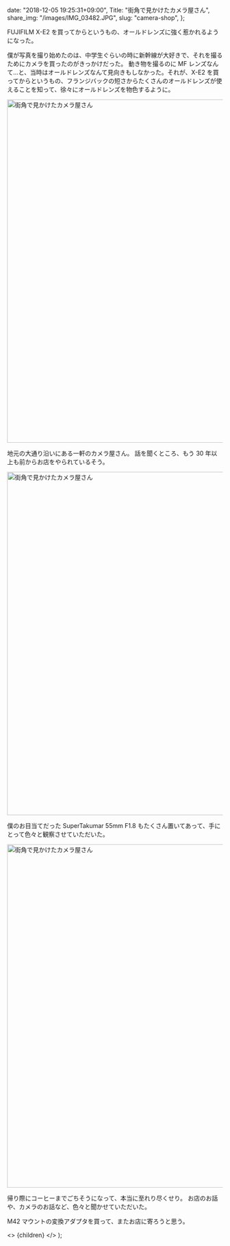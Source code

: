 
  date: "2018-12-05 19:25:31+09:00",
  Title: "街角で見かけたカメラ屋さん",
  share_img: "/images/IMG_03482.JPG",
  slug: "camera-shop",
};

FUJIFILM X-E2 を買ってからというもの、オールドレンズに強く惹かれるようになった。

僕が写真を撮り始めたのは、中学生ぐらいの時に新幹線が大好きで、それを撮るためにカメラを買ったのがきっかけだった。
動き物を撮るのに MF レンズなんて...と、当時はオールドレンズなんて見向きもしなかった。それが、X-E2 を買ってからというもの、フランジバックの短さからたくさんのオールドレンズが使えることを知って、徐々にオールドレンズを物色するように。

<img src="/images/IMG_03482.JPG" alt="街角で見かけたカメラ屋さん" width="1200" height="800" className="bg-gradient-to-r from-neutral-200 to-slate-200" />

地元の大通り沿いにある一軒のカメラ屋さん。
話を聞くところ、もう 30 年以上も前からお店をやられているそう。

<img src="/images/IMG_0349.JPG" alt="街角で見かけたカメラ屋さん" width="1200" height="800" className="bg-gradient-to-r from-neutral-200 to-slate-200" />

僕のお目当てだった SuperTakumar 55mm F1.8 もたくさん置いてあって、手にとって色々と観察させていただいた。

<img src="/images/IMG_03472.JPG" alt="街角で見かけたカメラ屋さん" width="1200" height="800" loading="lazy" className="bg-gradient-to-r from-neutral-200 to-slate-200" />

帰り際にコーヒーまでごちそうになって、本当に至れり尽くせり。
お店のお話や、カメラのお話など、色々と聞かせていただいた。

M42 マウントの変換アダプタを買って、またお店に寄ろうと思う。

  <>
    <Head>
      <title>{meta.Title} | 異郷好実</title>
    </Head>
    <PostLayout meta={meta}>{children}</PostLayout>
  </>
);
